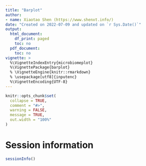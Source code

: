 ```yaml
---
title: "Barplot"
author:
- name: Xiaotao Shen (https://www.shenxt.info/)
date: "Created on 2022-07-09 and updated on `r Sys.Date()`"
output:
  html_document:
    df_print: paged
    toc: no
  pdf_document:
    toc: no
vignette: >
  %\VignetteIndexEntry{microbiomeplot}
  %\VignettePackage{barplot}
  % \VignetteEngine{knitr::rmarkdown}
  % \usepackage[utf8]{inputenc}
  %\VignetteEncoding{UTF-8}
---
```


```r
knitr::opts_chunk$set(
  collapse = TRUE,
  comment = "#>",
  warning = FALSE,
  message = TRUE,
  out.width = "100%"
)
```

# **Session information**

```r
sessionInfo()
```